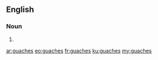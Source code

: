 ==English==

===Noun===
{{head|en|plural}}

# {{plural of|guache|lang=en}}

[[ar:guaches]]
[[eo:guaches]]
[[fr:guaches]]
[[ku:guaches]]
[[my:guaches]]